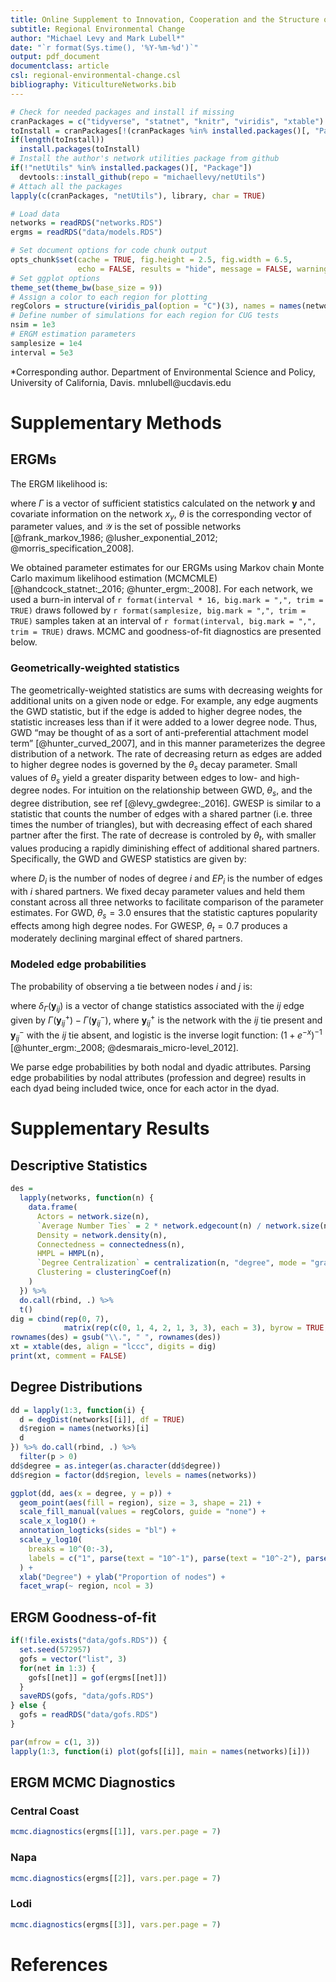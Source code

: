 ```yaml
---
title: Online Supplement to Innovation, Cooperation and the Structure of Three Regional Sustainable Agriculture Networks in California
subtitle: Regional Environmental Change
author: "Michael Levy and Mark Lubell*"
date: "`r format(Sys.time(), '%Y-%m-%d')`"
output: pdf_document
documentclass: article
csl: regional-environmental-change.csl
bibliography: ViticultureNetworks.bib
---
```




```r
# Check for needed packages and install if missing
cranPackages = c("tidyverse", "statnet", "knitr", "viridis", "xtable")
toInstall = cranPackages[!(cranPackages %in% installed.packages()[, "Package"])]
if(length(toInstall)) 
  install.packages(toInstall)
# Install the author's network utilities package from github
if(!"netUtils" %in% installed.packages()[, "Package"])
  devtools::install_github(repo = "michaellevy/netUtils")
# Attach all the packages
lapply(c(cranPackages, "netUtils"), library, char = TRUE)

# Load data
networks = readRDS("networks.RDS")
ergms = readRDS("data/models.RDS")

# Set document options for code chunk output
opts_chunk$set(cache = TRUE, fig.height = 2.5, fig.width = 6.5,
               echo = FALSE, results = "hide", message = FALSE, warning = FALSE)
# Set ggplot options
theme_set(theme_bw(base_size = 9))
# Assign a color to each region for plotting
regColors = structure(viridis_pal(option = "C")(3), names = names(networks))
# Define number of simulations for each region for CUG tests
nsim = 1e3
# ERGM estimation parameters
samplesize = 1e4
interval = 5e3
```

*Corresponding author. Department of Environmental Science and Policy, University of California, Davis. mnlubell@ucdavis.edu



# Supplementary Methods

## ERGMs

The ERGM likelihood is:

\begin{align}
P(Y = \mathbf{y}) = \dfrac{exp(\theta^\top\Gamma(\mathbf{y}, x_y))}
{\sum_{z \in \mathcal{Y}}exp(\theta^\top\Gamma(\mathbf{z}, x_z))}, \mathbf{y} \in \mathcal{Y}
\end{align}

where $\Gamma$ is a vector of sufficient statistics calculated on the network $\mathbf{y}$ and covariate information on the network $x_y$, $\theta$ is the corresponding vector of parameter values, and $\mathcal{Y}$ is the set of possible networks [@frank_markov_1986; @lusher_exponential_2012; @morris_specification_2008].

We obtained parameter estimates for our ERGMs using Markov chain Monte Carlo maximum likelihood estimation (MCMCMLE) [@handcock_statnet:_2016; @hunter_ergm:_2008]. For each network, we used a burn-in interval of `r format(interval * 16, big.mark = ",", trim = TRUE)` draws followed by `r format(samplesize, big.mark = ",", trim = TRUE)` samples taken at an interval of `r format(interval, big.mark = ",", trim = TRUE)` draws. MCMC and goodness-of-fit diagnostics are presented below.


### Geometrically-weighted statistics

The geometrically-weighted statistics are sums with decreasing weights for additional units on a given node or edge. For example, any edge augments the GWD statistic, but if the edge is added to higher degree nodes, the statistic increases less than if it were added to a lower degree node. Thus, GWD "may be thought of as a sort of anti-preferential attachment model term" [@hunter_curved_2007], and in this manner parameterizes the degree distribution of a network. The rate of decreasing return as edges are added to higher degree nodes is governed by the $\theta_s$ decay parameter. Small values of $\theta_s$ yield a greater disparity between edges to low- and high-degree nodes. For intuition on the relationship between GWD, $\theta_s$, and the degree distribution, see ref [@levy_gwdegree:_2016]. GWESP is similar to a statistic that counts the number of edges with a shared partner (i.e. three times the number of triangles), but with decreasing effect of each shared partner after the first. The rate of decrease is controled by $\theta_t$, with smaller values producing a rapidly diminishing effect of additional shared partners. Specifically, the GWD and GWESP statistics are given by:

\begin{align}
GWD = e^{\theta_s} \sum_{i=1}^{N-1}[1-(1-e^{-\theta_s})^{i}]D_i(\mathbf{y});
\end{align}

\begin{align}
GWESP = e^{\theta_t} \sum_{i=1}^{N-2}[1-(1-e^{-\theta_t})^{i}]EP_i(\mathbf{y}),
\end{align}

where $D_i$ is the number of nodes of degree $i$ and $EP_i$ is the number of edges with $i$ shared partners. We fixed decay parameter values and held them constant across all three networks to facilitate comparison of the parameter estimates. For GWD, $\theta_s = 3.0$ ensures that the statistic captures popularity effects among high degree nodes. For GWESP, $\theta_t = 0.7$ produces a moderately declining marginal effect of shared partners.


### Modeled edge probabilities

The probability of observing a tie between nodes $i$ and $j$ is:

\begin{align}
P(y_{ij} | \mathbf{y}_{ij}^-, \theta) = logistic(\theta^\top \delta_{\Gamma}(\mathbf{y}_{ij})),
\end{align}

where $\delta_{\Gamma}(\mathbf{y}_{ij})$ is a vector of change statistics associated with the $ij$ edge given by $\Gamma(\mathbf{y}_{ij}^+) - \Gamma(\mathbf{y}_{ij}^-)$, where $\mathbf{y}_{ij}^+$ is the network with the $ij$ tie present and $\mathbf{y}_{ij}^-$ with the $ij$ tie absent, and logistic is the inverse logit function: $(1+e^{-x})^{-1}$ [@hunter_ergm:_2008; @desmarais_micro-level_2012].

We parse edge probabilities by both nodal and dyadic attributes. Parsing edge probabilities by nodal attributes (profession and degree) results in each dyad being included twice, once for each actor in the dyad.


# Supplementary Results

## Descriptive Statistics


```r
des = 
  lapply(networks, function(n) {
    data.frame(
      Actors = network.size(n),
      `Average Number Ties` = 2 * network.edgecount(n) / network.size(n), 
      Density = network.density(n),
      Connectedness = connectedness(n),
      HMPL = HMPL(n),
      `Degree Centralization` = centralization(n, "degree", mode = "graph"),
      Clustering = clusteringCoef(n)
    )
  }) %>% 
  do.call(rbind, .) %>%
  t() 
dig = cbind(rep(0, 7),
            matrix(rep(c(0, 1, 4, 2, 1, 3, 3), each = 3), byrow = TRUE, ncol = 3))
rownames(des) = gsub("\\.", " ", rownames(des))
xt = xtable(des, align = "lccc", digits = dig)
print(xt, comment = FALSE)
```


## Degree Distributions

```r
dd = lapply(1:3, function(i) {
  d = degDist(networks[[i]], df = TRUE)
  d$region = names(networks)[i]
  d
}) %>% do.call(rbind, .) %>%
  filter(p > 0)
dd$degree = as.integer(as.character(dd$degree))
dd$region = factor(dd$region, levels = names(networks))

ggplot(dd, aes(x = degree, y = p)) +
  geom_point(aes(fill = region), size = 3, shape = 21) +
  scale_fill_manual(values = regColors, guide = "none") +
  scale_x_log10() +
  annotation_logticks(sides = "bl") +
  scale_y_log10(
    breaks = 10^(0:-3),
    labels = c("1", parse(text = "10^-1"), parse(text = "10^-2"), parse(text = "10^-3"))
  ) +
  xlab("Degree") + ylab("Proportion of nodes") +
  facet_wrap(~ region, ncol = 3) 
```

\newpage

## ERGM Goodness-of-fit

```r
if(!file.exists("data/gofs.RDS")) {
  set.seed(572957)
  gofs = vector("list", 3)
  for(net in 1:3) {
    gofs[[net]] = gof(ergms[[net]])  
  }
  saveRDS(gofs, "data/gofs.RDS")
} else {
  gofs = readRDS("data/gofs.RDS")
}

```


```r
par(mfrow = c(1, 3))
lapply(1:3, function(i) plot(gofs[[i]], main = names(networks)[i]))
```

\newpage

## ERGM MCMC Diagnostics

### Central Coast

```r
mcmc.diagnostics(ergms[[1]], vars.per.page = 7)
```

### Napa

```r
mcmc.diagnostics(ergms[[2]], vars.per.page = 7)
```

### Lodi

```r
mcmc.diagnostics(ergms[[3]], vars.per.page = 7)
```

\newpage

# References